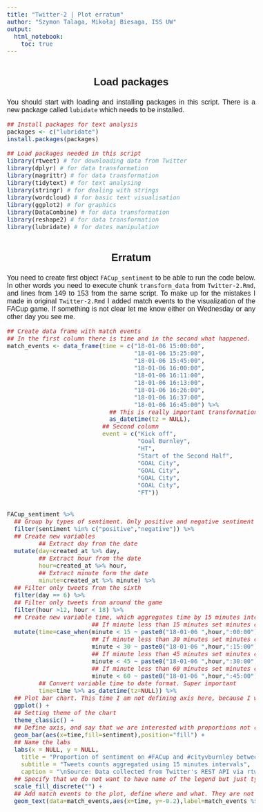 ```yaml
---
title: "Twitter-2 | Plot erratum"
author: "Szymon Talaga, Mikołaj Biesaga, ISS UW"
output:
  html_notebook:
    toc: true
---
```

## Load packages

You should start with loading and installing packages in this script. There is a new package called `lubidate` which needs to be installed.

```r
## Install packages for text analysis
packages <- c("lubridate")
install.packages(packages)

## Load packages needed in this script
library(rtweet) # for downloading data from Twitter
library(dplyr) # for data transformation
library(magrittr) # for data transformation
library(tidytext) # for text analysing
library(stringr) # for dealing with strings
library(wordcloud) # for basic text visualisation
library(ggplot2) # for graphics
library(DataCombine) # for data transformation
library(reshape2) # for data transformation
library(lubridate) # for dates manipulation
```


## Erratum

You need to create first object `FACup_sentiment` to be able to run the code below. In other words you need to execute chunk `transform_data` from `Twitter-2.Rmd`, and lines from 149 to 153 from the same script. To make up for the mistakes I made in original `Twitter-2.Rmd` I added match events to the visualization of the FACup game. If something is not clear let me know either on Wednesday or any other day you see me.

```r
## Create data frame with match events
## In the first column there is time and in the second what happened.
match_events <- data_frame(time = c("18-01-06 15:00:00",
                                    "18-01-06 15:25:00",
                                    "18-01-06 15:45:00",
                                    "18-01-06 16:00:00",
                                    "18-01-06 16:11:00",
                                    "18-01-06 16:13:00",
                                    "18-01-06 16:26:00",
                                    "18-01-06 16:37:00",
                                    "18-01-06 16:45:00") %>%
                             ## This is really important transformation. It transform vector above into date vector.
                             as_datetime(tz = NULL),
                           ## Second column
                           event = c("Kick off",
                                     "Goal Burnley",
                                     "HT",
                                     "Start of the Second Half",
                                     "GOAL City",
                                     "GOAL City",
                                     "GOAL City",
                                     "GOAL City",
                                     "FT"))
                           

FACup_sentiment %>%
  ## Group by types of sentiment. Only positive and negative sentiment
  filter(sentiment %in% c("positive","negative")) %>%
  ## Create new variables
         ## Extract day from the date
  mutate(day=created_at %>% day,
         ## Extract hour from the date
         hour=created_at %>% hour,
         ## Extract minute form the date
         minute=created_at %>% minute) %>%
  ## Filter only tweets from the sixth
  filter(day == 6) %>%
  ## Filter only tweets from around the game
  filter(hour >12, hour < 18) %>%
  ## Create new variable time, which aggregates time by 15 minutes interval
                        ## If minute less than 15 minutes set minutes equals 0
  mutate(time=case_when(minute < 15 ~ paste0("18-01-06 ",hour,":00:00"),
                        ## If minute less than 30 minutes set minutes equals 15
                        minute < 30 ~ paste0("18-01-06 ",hour,":15:00"),
                        ## If minute less than 45 minutes set minutes equals 30
                        minute < 45 ~ paste0("18-01-06 ",hour,":30:00"),
                        ## If minute less than 60 minutes set minutes equals 45
                        minute < 60 ~ paste0("18-01-06 ",hour,":45:00")),
         ## Convert variable time to date format. Super important
         time=time %>% as_datetime(tz=NULL)) %>%
  ## Plot bar chart. This time I am not defining axis here, because I want to use two different data sets match_events and FACup_sentiment
  ggplot() +
  ## Setting theme of the chart
  theme_classic() +
  ## Define axis, and say that we are interested with proportions not counts
  geom_bar(aes(x=time,fill=sentiment),position="fill") +
  ## Name the labs
  labs(x = NULL, y = NULL,
    title = "Proportion of sentiment on #FACup and #cityvburnley between 12:00 and 18:00 on a matchday",
    subtitle = "Tweets counts aggregated using 15 minutes intervals",
    caption = "\nSource: Data collected from Twitter's REST API via rtweet") +
  ## Specify that we do not want to have name of the legend but just types of sentiment
  scale_fill_discrete("") +
  ## Add match events to the plot, define where and what. They are not beautiful but still. 
  geom_text(data=match_events,aes(x=time, y=-0.2),label=match_events %$% event, angle = 90, nudge_y = .5)
```

<!-- CSS styling -->
<style>
    html {
        height: 100%;
        font-size: 62.5%;
    }
    body {
        text-align: justify;
        height: 100%;
        font-size: 1.6em;
        font-family: "Trebuchet MS", "Lucida Grande", "Lucida Sans Unicode", "Lucida Sans", sans-serif;
    }
    h1, h2, h3 {
        text-align: center;
    }
    h4.author, h4.date {
        margin: 0.75em 0 0 0;
        text-align: center;
    }
    h2, h3, h4, h5, h6 {
        margin: 2em 0 1em 0;
    }
    div#header {
        margin: 1em 0 1em 0;
    }
    hr {
        margin: 2em 0 2em 0;
    }
    pre {
        margin-bottom: 2em;
    }
</style>